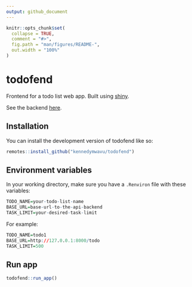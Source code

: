```yaml
---
output: github_document
---
```


<!-- README.md is generated from README.Rmd. Please edit that file -->

```r
knitr::opts_chunk$set(
  collapse = TRUE,
  comment = "#>",
  fig.path = "man/figures/README-",
  out.width = "100%"
)
```

# todofend

<!-- badges: start -->
<!-- badges: end -->

Frontend for a todo list web app. Built using [shiny](https://shiny.posit.co/).

See the backend [here](https://github.com/kennedymwavu/todobend).

## Installation

You can install the development version of todofend like so:

```r
remotes::install_github("kennedymwavu/todofend")
```

## Environment variables

In your working directory, make sure you have a `.Renviron` file with these variables:

```r
TODO_NAME=your-todo-list-name
BASE_URL=base-url-to-the-api-backend
TASK_LIMIT=your-desired-task-limit
```

For example:

```r
TODO_NAME=todo1
BASE_URL=http://127.0.0.1:8000/todo
TASK_LIMIT=500
```

## Run app

```r
todofend::run_app()
```
